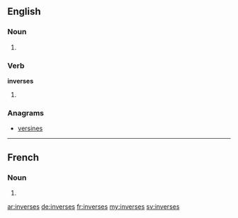 ==English==

===Noun===
{{head|en}}

# {{plural of|inverse}}

===Verb===
'''inverses'''

# {{en-third-person singular of|inverse}}

===Anagrams===
* [[versines#English|versines]]

----

==French==

===Noun===
{{head|fr|g=m-p}}

# {{plural of|inverse|lang=fr}}

[[ar:inverses]]
[[de:inverses]]
[[fr:inverses]]
[[my:inverses]]
[[sv:inverses]]